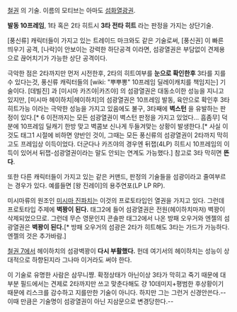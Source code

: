 [[철권]] 의 기술. 이름의 모티브는 아마도 [[섬화열광권]].

'''발동 10프레임''', 1타 혹은 2타 히트시 '''3타 전타 히트''' 라는 판정을 가지는 상단기술.

[풍신류] 캐릭터들이 가지고 있는 트레이드 마크와도 같은 기술로써, [풍신권] 이 빠른 띄우기 공격, [나락]이 안보이는 강력한 하단공격 이라면, 섬광열권은 부담없이 견제용으로 끊어치기가 가능한 상단 공격이다.

극악한 점은 2타까지만 먼저 시전한후, 2타의 히트여부를 '''눈으로 확인한후''' 3타를 지를수 있다는것, 풍신류 캐릭터들의 [wiki: "뿌뿌뽕" 10프레임 딜레이캐치를 책임지는] 기술이다. [데빌진] 과 [미시마 카즈야|카즈야] 의 섬광열권은 대동소이한 성능을 지니고 있지만, [미시마 헤이하치|헤이하치]의 섬광열권은 10프레임 발동, 육안으로 확인후 3타 히트가능 이라는 극악한 성능을 가지고 있음에도 불구, 3타째에 '''벽스턴''' 을 유발하는 판정이 있다.[* 6 이전까지는 모든 섬광열권이 벽스턴 판정을 가지고 있었다... 흠좀무] 덕분에 10프레임 딜캐기 한방 맞고 벽콤보 신나게 두들겨맞는 상황이 발생한다.[* 사실 이것도 태그1 시절에 비하면 양반인 것이, 그때는 모든 풍신류의 섬광열권이 2타까지 막히고도 프레임상 이득이었다. 더군다나 카즈야의 경우엔 뒤잽(4LP) 히트시 10프레임의 이득이 있어서 뒤잽-섬광열권이라는 말도 안되는 연계도 가능했다.] 참고로 3타 막히면 '''뜬다'''.

또한 다른 캐릭터들이 가지고 있는 같은 커맨드, 판정의 기술들을 섬광이라고 줄여부르는 경우가 있다. 예를들면 [왕 진레이]의 용주연포(LP LP RP).

미시마류의 원조인 [[미시마 진파치]]는 이것의 프로토타입인 열권을 가지고 있다. 그런데 프로토타입 주제에 '''벽꽝이 된다.''' 태그2에 들어 섬광열권은 전원(헤이하치마저) 벽꽝이 삭제되었으므로. 그런데 무슨 영문인지 콘솔판 태그2에서 나온 방패 오우거와 엔젤의 섬광열권은 '''벽꽝이 된다.'''[* 방패 오우거의 섬광은 2타가 히트해도 3타는 가드가 가능하다. 엔젤의 것은 추가바람.]

[[철권 7]]에서 헤이하치의 섬광벽꽝이 '''다시 부활했다.''' 헌데 여기서의 헤이하치는 성능이 상대적으로 하향된지라 그나마 이거라도 써야 한다.

이 기술로 유명한 사람은 삼무니쨩. 확정상태가 아닌이상 3타가 막히고 죽기 때문에 대부분 필드에서는 견제로 2타까지만 쓰고 맞춘다해도 걍 10데미지+평범한 후상황이기 때문에 리스크를 감수하고 지를만한 기술이 아니다. 하지만 그는 그런거 신경안쓴다.--이때 만큼은 기술명이 섬광열권이 아닌 지삼문으로 변경당한다.--

